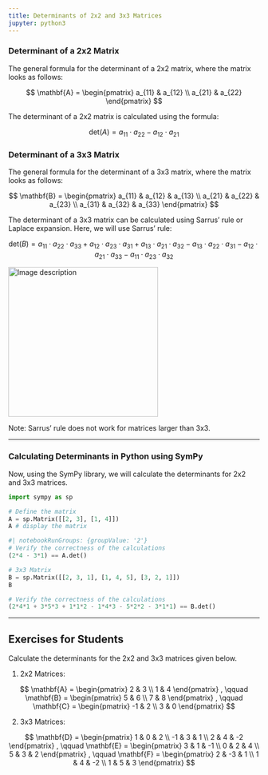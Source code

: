 ```yaml
---
title: Determinants of 2x2 and 3x3 Matrices
jupyter: python3
---
```


### Determinant of a 2x2 Matrix

The general formula for the determinant of a 2x2 matrix, where the matrix looks as follows:

$$
\mathbf{A} =
\begin{pmatrix}
a_{11} & a_{12} \\
a_{21} & a_{22}
\end{pmatrix}
$$

The determinant of a 2x2 matrix is calculated using the formula:

$$
\text{det}(A) = a_{11} \cdot a_{22} - a_{12} \cdot a_{21}
$$

### Determinant of a 3x3 Matrix

The general formula for the determinant of a 3x3 matrix, where the matrix looks as follows:

$$
\mathbf{B} =
\begin{pmatrix}
a_{11} & a_{12} & a_{13} \\
a_{21} & a_{22} & a_{23} \\
a_{31} & a_{32} & a_{33}
\end{pmatrix}
$$

The determinant of a 3x3 matrix can be calculated using Sarrus' rule or Laplace expansion. Here, we will use Sarrus' rule:

$$
\text{det}(B) = a_{11} \cdot a_{22} \cdot a_{33} + a_{12} \cdot a_{23} \cdot a_{31} + a_{13} \cdot a_{21} \cdot a_{32} 
- a_{13} \cdot a_{22} \cdot a_{31} - a_{12} \cdot a_{21} \cdot a_{33} - a_{11} \cdot a_{23} \cdot a_{32}
$$

<img src="https://upload.wikimedia.org/wikipedia/commons/c/c0/Sarrus_rule1.svg" alt="Image description" width="300" align="center"/>

Note: Sarrus' rule does not work for matrices larger than 3x3.

---

### Calculating Determinants in Python using SymPy

Now, using the SymPy library, we will calculate the determinants for 2x2 and 3x3 matrices.

```python
import sympy as sp

# Define the matrix
A = sp.Matrix([[2, 3], [1, 4]])
A # display the matrix
```

```python
#| notebookRunGroups: {groupValue: '2'}
# Verify the correctness of the calculations
(2*4 - 3*1) == A.det()
```

```python
# 3x3 Matrix
B = sp.Matrix([[2, 3, 1], [1, 4, 5], [3, 2, 1]])
B
```

```python
# Verify the correctness of the calculations
(2*4*1 + 3*5*3 + 1*1*2 - 1*4*3 - 5*2*2 - 3*1*1) == B.det()
```

---
## Exercises for Students

Calculate the determinants for the 2x2 and 3x3 matrices given below.

1. 2x2 Matrices:

$$
\mathbf{A} =
\begin{pmatrix}
2 & 3 \\
1 & 4
\end{pmatrix}
, \qquad
\mathbf{B} =
\begin{pmatrix}
5 & 6 \\
7 & 8
\end{pmatrix}
, \qquad
\mathbf{C} =
\begin{pmatrix}
-1 & 2 \\
3 & 0
\end{pmatrix}
$$

2. 3x3 Matrices:
 

$$
\mathbf{D} =
\begin{pmatrix}
1 & 0 & 2 \\
-1 & 3 & 1 \\
2 & 4 & -2
\end{pmatrix}
, \qquad
\mathbf{E} =
\begin{pmatrix}
3 & 1 & -1 \\
0 & 2 & 4 \\
5 & 3 & 2
\end{pmatrix}
, \qquad
\mathbf{F} =
\begin{pmatrix}
2 & -3 & 1 \\
1 & 4 & -2 \\
1 & 5 & 3
\end{pmatrix}
$$
